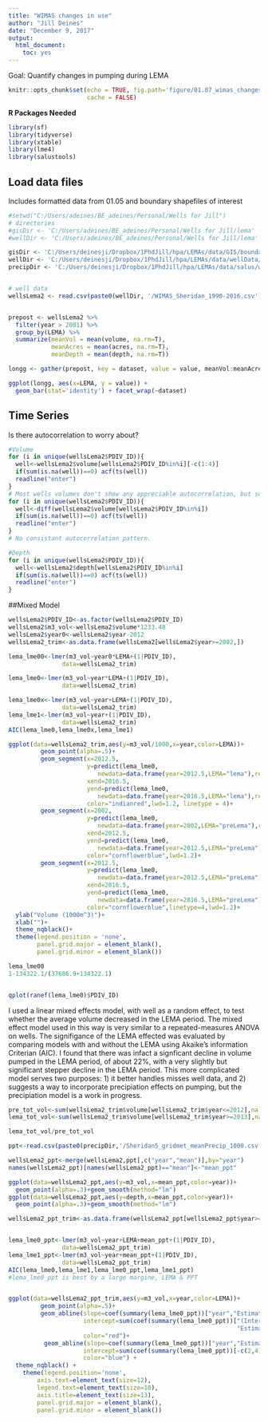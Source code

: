 ```yaml
---
title: "WIMAS changes in use"
author: "Jill Deines"
date: "December 9, 2017"
output: 
  html_document:
    toc: yes
---
```


Goal: Quantify changes in pumping during LEMA

```r
knitr::opts_chunk$set(echo = TRUE, fig.path='figure/01.07_wimas_changes/',
                      cache = FALSE)
```

**R Packages Needed**

```r
library(sf)
library(tidyverse)
library(xtable)
library(lme4)
library(salustools)
```

## Load data files
Includes formatted data from 01.05 and boundary shapefiles of interest

```r
#setwd("C:/Users/adeines/BE_adeines/Personal/Wells for Jill")
# directories
#gisDir <- 'C:/Users/adeines/BE_adeines/Personal/Wells for Jill/lema'
#wellDir <- 'C:/Users/adeines/BE_adeines/Personal/Wells for Jill/lema'

gisDir <- 'C:/Users/deinesji/Dropbox/1PhdJill/hpa/LEMAs/data/GIS/boundaries'
wellDir <- 'C:/Users/deinesji/Dropbox/1PhdJill/hpa/LEMAs/data/wellData/WIMAS_AnthonyCleaned_JillFormatted'
precipDir <- 'C:/Users/deinesji/Dropbox/1PhdJill/hpa/LEMAs/data/salus/weather/weatherCheckSheridan'


# well data
wellsLema2 <- read.csv(paste0(wellDir, '/WIMAS_Sheridan_1990-2016.csv'))


prepost <- wellsLema2 %>%
  filter(year > 2001) %>%
  group_by(LEMA) %>%
  summarize(meanVol = mean(volume, na.rm=T), 
            meanAcres = mean(acres, na.rm=T),
            meanDepth = mean(depth, na.rm=T))

longg <- gather(prepost, key = dataset, value = value, meanVol:meanAcres)

ggplot(longg, aes(x=LEMA, y = value)) + 
  geom_bar(stat='identity') + facet_wrap(~dataset)
```



## Time Series
Is there autocorrelation to worry about?

```r
#Volume
for (i in unique(wellsLema2$PDIV_ID)){
  well<-wellsLema2$volume[wellsLema2$PDIV_ID%in%i][-c(1:4)]
  if(sum(is.na(well))==0) acf(ts(well))
  readline("enter")
}
# Most wells volumes don't show any appreciable autocorrelation, but some do, which is tedious.
for (i in unique(wellsLema2$PDIV_ID)){
  well<-diff(wellsLema2$volume[wellsLema2$PDIV_ID%in%i])
  if(sum(is.na(well))==0) acf(ts(well))
  readline("enter")
}
# No consistant autocorrelation pattern.

#Depth
for (i in unique(wellsLema2$PDIV_ID)){
  well<-wellsLema2$depth[wellsLema2$PDIV_ID%in%i]
  if(sum(is.na(well))==0) acf(ts(well))
  readline("enter")
}

````

##Mixed Model
```r
wellsLema2$PDIV_ID<-as.factor(wellsLema2$PDIV_ID)
wellsLema2$m3_vol<-wellsLema2$volume*1233.48
wellsLema2$year0<-wellsLema2$year-2012
wellsLema2_trim<-as.data.frame(wellsLema2[wellsLema2$year>=2002,])

lema_lme00<-lmer(m3_vol~year0*LEMA+(1|PDIV_ID),
               data=wellsLema2_trim)

lema_lme0<-lmer(m3_vol~year*LEMA+(1|PDIV_ID),
               data=wellsLema2_trim)

lema_lme0x<-lmer(m3_vol~year+LEMA+(1|PDIV_ID),
               data=wellsLema2_trim)
lema_lme1<-lmer(m3_vol~year+(1|PDIV_ID),
               data=wellsLema2_trim)
AIC(lema_lme0,lema_lme0x,lema_lme1)

ggplot(data=wellsLema2_trim,aes(y=m3_vol/1000,x=year,color=LEMA))+
         geom_point(alpha=.5)+
         geom_segment(x=2012.5,
                      y=predict(lema_lme0,
                         newdata=data.frame(year=2012.5,LEMA="lema"),re.form=NA)/1000,
                      xend=2016.5,
                      yend=predict(lema_lme0,
                         newdata=data.frame(year=2016.5,LEMA="lema"),re.form=NA)/1000,
                      color="indianred",lwd=1.2, linetype = 4)+
         geom_segment(x=2002,
                      y=predict(lema_lme0,
                         newdata=data.frame(year=2002,LEMA="preLema"),re.form=NA)/1000,
                      xend=2012.5,
                      yend=predict(lema_lme0,
                         newdata=data.frame(year=2012.5,LEMA="preLema"),re.form=NA)/1000,
                      color="cornflowerblue",lwd=1.2)+
         geom_segment(x=2012.5,
                      y=predict(lema_lme0,
                         newdata=data.frame(year=2012.5,LEMA="preLema"),re.form=NA)/1000,
                      xend=2016.5,
                      yend=predict(lema_lme0,
                         newdata=data.frame(year=2016.5,LEMA="preLema"),re.form=NA)/1000,
                      color="cornflowerblue",linetype=4,lwd=1.2)+
  ylab("Volume (1000m^3)")+
  xlab("")+
  theme_nqblack()+
  theme(legend.position = 'none',
        panel.grid.major = element_blank(), 
        panel.grid.minor = element_blank())

lema_lme00
1-134322.1/(37686.9+134322.1)


qplot(ranef(lema_lme0)$PDIV_ID)

```
I used a linear mixed effects model, with well as a random effect, to test whether the average volume decreased in the LEMA period.  The mixed effect model used in this way is very similar to a repeated-measures ANOVA on wells.  The signifigance of the LEMA effected was evaluated by comparing models with and without the LEMA using Akaike's information Criterian (AIC).  I found that there was infact a signficant decline in volume pumped in the LEMA period, of about 22%, with a very slightly but significant stepper decline in the LEMA period.  This more complicated model serves two purposes: 1) it better handles misses well data, and 2) suggests a way to incorporate precipiation effects on pumping, but the precipiation model is a work in progress.

```r
pre_tot_vol<-sum(wellsLema2_trim$volume[wellsLema2_trim$year<=2012],na.rm=TRUE)/11
lema_tot_vol<-sum(wellsLema2_trim$volume[wellsLema2_trim$year>=2013],na.rm=TRUE)/4

lema_tot_vol/pre_tot_vol

````




```r
ppt<-read.csv(paste0(precipDir,'/Sheridan5_gridmet_meanPrecip_1000.csv'))

wellsLema2_ppt<-merge(wellsLema2,ppt[,c("year","mean")],by="year")
names(wellsLema2_ppt)[names(wellsLema2_ppt)=="mean"]<-"mean_ppt"

ggplot(data=wellsLema2_ppt,aes(y=m3_vol,x=mean_ppt,color=year))+
  geom_point(alpha=.3)+geom_smooth(method="lm")
ggplot(data=wellsLema2_ppt,aes(y=depth,x=mean_ppt,color=year))+
  geom_point(alpha=.3)+geom_smooth(method="lm")

wellsLema2_ppt_trim<-as.data.frame(wellsLema2_ppt[wellsLema2_ppt$year>=2006,])


lema_lme0_ppt<-lmer(m3_vol~year+LEMA+mean_ppt+(1|PDIV_ID),
               data=wellsLema2_ppt_trim)
lema_lme1_ppt<-lmer(m3_vol~year+mean_ppt+(1|PDIV_ID),
               data=wellsLema2_ppt_trim)
AIC(lema_lme0,lema_lme1,lema_lme0_ppt,lema_lme1_ppt)
#lema_lme0_ppt is best by a large margine, LEMA & PPT


ggplot(data=wellsLema2_ppt_trim,aes(y=m3_vol,x=year,color=LEMA))+
         geom_point(alpha=.5)+
         geom_abline(slope=coef(summary(lema_lme0_ppt))["year","Estimate"],
                     intercept=sum(coef(summary(lema_lme0_ppt))["(Intercept)",
                                                                "Estimate"]),
                     color="red")+
          geom_abline(slope=coef(summary(lema_lme0_ppt))["year","Estimate"],
                     intercept=sum(coef(summary(lema_lme0_ppt))[-c(2,4),"Estimate"]),
                     color="blue") +
  theme_nqblack() +
    theme(legend.position='none',
        axis.text=element_text(size=12),
        legend.text=element_text(size=10),
        axis.title=element_text(size=13),
        panel.grid.major = element_blank(),
        panel.grid.minor = element_blank())
```



